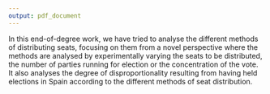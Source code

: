 ```yaml
---
output: pdf_document
---
```


In this end-of-degree work, we have tried to analyse the different methods of distributing seats, focusing on them from a novel perspective where the methods are analysed by experimentally varying the seats to be distributed, the number of parties running for election or the concentration of the vote.
It also analyses the degree of disproportionality resulting from having held elections in Spain according to the different methods of seat distribution.